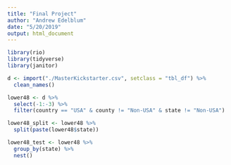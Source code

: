 ```yaml
---
title: "Final Project"
author: "Andrew Edelblum"
date: "5/20/2019"
output: html_document
---
```


```r
library(rio)
library(tidyverse)
library(janitor)

d <- import("./MasterKickstarter.csv", setclass = "tbl_df") %>% 
  clean_names()

lower48 <- d %>% 
  select(-1:-3) %>% 
  filter(country == "USA" & county != "Non-USA" & state != "Non-USA")     # We looked at inverse of filter to see which cases were in USA == country but were also labeled as county != Non-USA. Those cases were those that were not part of the continental US
```

```r
lower48_split <- lower48 %>% 
  split(paste(lower48$state))

lower48_test <- lower48 %>%
  group_by(state) %>%
  nest()

```

